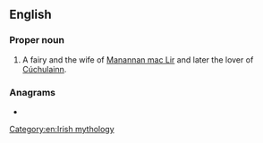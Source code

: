 {{also|fand}}
==English==

===Proper noun===
{{en-proper noun}}

# {{lb|en|mythology}} A fairy and the wife of [[Manannan mac Lir]] and later the lover of [[Cúchulainn]].

===Anagrams===
* {{l|en|NADF}}

[[Category:en:Irish mythology]]